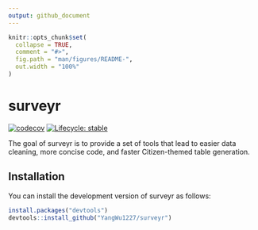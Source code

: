 ```yaml
---
output: github_document
---
```


<!-- README.md is generated from README.Rmd. Please edit that file -->

```r
knitr::opts_chunk$set(
  collapse = TRUE,
  comment = "#>",
  fig.path = "man/figures/README-",
  out.width = "100%"
)
```

# surveyr

<!-- badges: start -->
[![codecov](https://codecov.io/gh/YangWu1227/surveyr/branch/main/graph/badge.svg?token=KS3DTV6WDT)](https://codecov.io/gh/YangWu1227/surveyr)
[![Lifecycle: stable](https://img.shields.io/badge/lifecycle-stable-brightgreen.svg)](https://lifecycle.r-lib.org/articles/stages.html#stable)
<!-- badges: end -->

The goal of surveyr is to provide a set of tools that lead to easier data cleaning, more concise code, and faster Citizen-themed table generation.

## Installation

You can install the development version of surveyr as follows: 

``` r
install.packages("devtools")
devtools::install_github("YangWu1227/surveyr")
```


